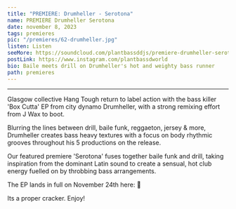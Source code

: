 ---
title: "PREMIERE: Drumheller - Serotona"
name: PREMIERE Drumheller Serotona
date: november 8, 2023
tags: premieres
pic: "/premieres/62-drumheller.jpg"
listen: Listen
seeMore: https://soundcloud.com/plantbassddjs/premiere-drumheller-serotona
postLink: https://www.instagram.com/plantbassdworld
bio: Baile meets drill on Drumheller's hot and weighty bass runner
path: premieres
---

<SoundCloud
  url="https://soundcloud.com/plantbassddjs/premiere-drumheller-serotona"
  name="Serotona"
/>

<hr />

Glasgow collective Hang Tough return to label action with the bass killer 'Box Cutta' EP from city dynamo Drumheller, with a strong remixing effort from J Wax to boot.

Blurring the lines between drill, baile funk, reggaeton, jersey & more, Drumheller creates bass heavy textures with a focus on body rhythmic grooves throughout his 5 productions on the release.

Our featured premiere 'Serotona' fuses together baile funk and drill, taking inspiration from the dominant Latin sound to create a sensual, hot club energy fuelled on by throbbing bass arrangements.

The EP lands in full on November 24th here: <HoverLink url="hangtough.bandcamp.com/album/box-cutta" external /> 🌱

Its a proper cracker. Enjoy!
